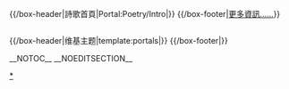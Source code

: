 {{browsebar}} 

<div style="float:right; width:100%">
{{/box-header|詩歌首頁|Portal:Poetry/Intro|}}
{{Portal:詩歌/引言}}
{{/box-footer|[[詩歌|更多資訊……]]}}
</div>

<div style="float:left; width:49%">
{{Random portal component|max=1|header=特色條目|subpage=特色條目}}
</div>

<div style="float:right; width:49%">
{{Random portal component|max=1|header=特色傳記|subpage=特色傳記}}
</div>
<!--
<div style="float:right; width:100%">
{{/box-header|相關主題首頁|{{FULLPAGENAME}}/相關主題首頁|}}
{{{{FULLPAGENAME}}/相關主題首頁}}
{{/box-footer|}}
</div>
-->
<div style="float:right; width:100%">
{{/box-header|维基主题|template:portals|}}
{{portals}}
{{/box-footer|}}

__NOTOC__ __NOEDITSECTION__

[[Category:詩|*{{FULLPAGENAME}}]]
[[Category:主題首頁|{{PAGENAME}}]]